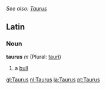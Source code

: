 ''See also: [[Taurus]]''
==Latin==
===Noun===
'''taurus''' ''m'' (Plural: [[tauri]])

#a [[bull]]

[[gl:Taurus]]
[[nl:Taurus]]
[[ja:Taurus]]
[[pt:Taurus]]